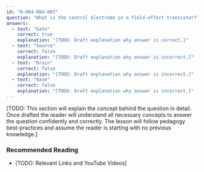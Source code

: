 ```yaml
---
id: "B-004-004-007"
question: "What is the control electrode in a field-effect transistor?"
answers:
  - text: "Gate"
    correct: true
    explanation: "[TODO: Draft explanation why answer is correct.]"
  - text: "Source"
    correct: false
    explanation: "[TODO: Draft explanation why answer is incorrect.]"
  - text: "Drain"
    correct: false
    explanation: "[TODO: Draft explanation why answer is incorrect.]"
  - text: "Base"
    correct: false
    explanation: "[TODO: Draft explanation why answer is incorrect.]"
---
```


[TODO: This section will explain the concept behind the question in detail. Once drafted the reader will understand all necessary concepts to answer the question confidently and correctly. The lesson will follow pedagogy best-practices and assume the reader is starting with no previous knowledge.]

### Recommended Reading

- [TODO: Relevant Links and YouTube Videos]
